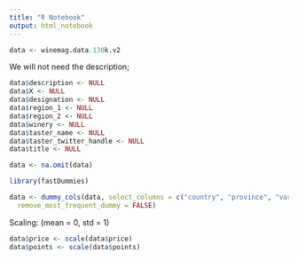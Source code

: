 ```yaml
---
title: "R Notebook"
output: html_notebook
---
```



```r
data <- winemag.data.130k.v2
```

We will not need the description;

```r
data$description <- NULL
data$X <- NULL
data$designation <- NULL
data$region_1 <- NULL
data$region_2 <- NULL
data$winery <- NULL
data$taster_name <- NULL
data$taster_twitter_handle <- NULL
data$title <- NULL
```

```r
data <- na.omit(data)
```

```r
library(fastDummies)
```

```r
data <- dummy_cols(data, select_columns = c("country", "province", "variety"), remove_first_dummy = FALSE,
  remove_most_frequent_dummy = FALSE)
```

Scaling: (mean = 0, std = 1)



```r
data$price <- scale(data$price)
data$points <- scale(data$points)
```